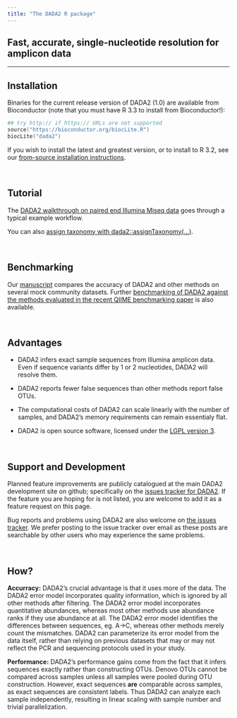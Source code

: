 ```yaml
---
title: "The DADA2 R package"
---
```


## Fast, accurate, single-nucleotide resolution for amplicon data

--------------------------

## Installation

Binaries for the current release version of DADA2 (1.0) are available from Bioconductor (note that you must have R 3.3 to install from Bioconductor!):

```S
## try http:// if https:// URLs are not supported
source("https://bioconductor.org/biocLite.R")
biocLite("dada2")
```

If you wish to install the latest and greatest version, or to install to R 3.2, see our [from-source installation instructions](dada-installation.html).

&nbsp;

## Tutorial

The [DADA2 walkthrough on paired end Illumina Miseq data](tutorial.html) goes through a typical example workflow.

You can also [assign taxonomy with dada2::assignTaxonomy(...)](assign.html).

&nbsp;

## Benchmarking

Our [manuscript](http://dx.doi.org/10.1038/nmeth.3869) compares the accuracy of DADA2 and other methods on several mock community datasets. Further [benchmarking of DADA2 against the methods evaluated in the recent QIIME benchmarking paper](SotA.html) is also available.

&nbsp;

## Advantages

* DADA2 infers exact sample sequences from Illumina amplicon data. Even if sequence variants differ by 1 or 2 nucleotides, DADA2 will resolve them.
  
* DADA2 reports fewer false sequences than other methods report false OTUs.

* The computational costs of DADA2 can scale linearly with the number of samples, and DADA2's memory requirements can remain essentialy flat.

* DADA2 is open source software, licensed under the [LGPL version 3](http://www.gnu.org/licenses/lgpl-3.0.en.html).

&nbsp;

## Support and Development

Planned feature improvements are publicly catalogued at the main DADA2 development site on github; specifically on the [issues tracker for DADA2](https://github.com/benjjneb/dada2/issues). If the feature you are hoping for is not listed, you are welcome to add it as a feature request on this page.

Bug reports and problems using DADA2 are also welcome on [the issues tracker](https://github.com/benjjneb/dada2/issues). We prefer posting to the issue tracker over email as these posts are searchable by other users who may experience the same problems.

&nbsp;

## How?

**Accurracy:** DADA2's crucial advantage is that it uses more of the data. The DADA2 error model incorporates quality information, which is ignored by all other methods after filtering. The DADA2 error model incorporates quantitative abundances, whereas most other methods use abundance ranks if they use abundance at all. The DADA2 error model identifies the differences between sequences, eg. A->C, whereas other methods merely count the mismatches. DADA2 can parameterize its error model from the data itself, rather than relying on previous datasets that may or may not reflect the PCR and sequencing protocols used in your study.

**Performance:** DADA2's performance gains come from the fact that it infers sequences exactly rather than constructing OTUs. Denovo OTUs cannot be compared across samples unless all samples were pooled during OTU construction. However, exact sequences **are** comparable across samples, as exact sequences are consistent labels. Thus DADA2 can analyze each sample independently, resulting in linear scaling with sample number and trivial parallelization.
